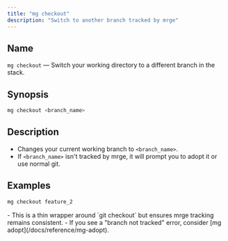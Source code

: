 ```yaml
---
title: "mg checkout"
description: "Switch to another branch tracked by mrge"
---
```


## Name

`mg checkout` — Switch your working directory to a different branch in the stack.

## Synopsis

```bash
mg checkout <branch_name>
```

## Description

- Changes your current working branch to `<branch_name>`.
- If `<branch_name>` isn't tracked by mrge, it will prompt you to adopt it or use normal git.

## Examples

```bash
mg checkout feature_2
```

<Note>
  - This is a thin wrapper around `git checkout` but ensures mrge tracking remains consistent.
  - If you see a "branch not tracked" error, consider [mg adopt](/docs/reference/mg-adopt).
</Note>
